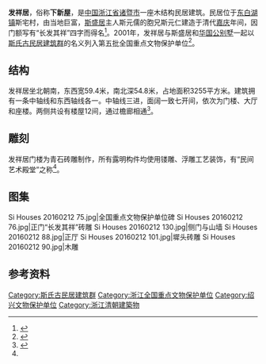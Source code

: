 {{coord|29|34|20.18|N|120|26|33.14|E|display=title|scale:10000}}
{{文物保护单位
| 级别 = 全国
| 名称 = [[斯氏古民居建筑群|斯氏古民居建筑群]]
| 子项 = 发祥居
| 图片 = Si Houses 20160212 131.jpg
| 所在 = [[浙江省|浙江省]][[诸暨市|诸暨市]]
| 分类 = 古建筑
| 时代 = 清
| 编号 = [[第五批全国重点文物保护单位|第五批]]第309项
| 登录 = 2001年6月25日
}}
'''发祥居'''，俗称'''下新屋'''，是[[中国|中国]][[浙江省|浙江省]][[诸暨市|诸暨市]]一座木结构民居建筑。民居位于[[东白湖镇|东白湖镇]]斯宅村，由当地巨富，[[斯盛居|斯盛居]]主人斯元儒的胞兄斯元仁建造于清代[[嘉庆|嘉庆]]年间，因门额写有“长发其祥”四字而得名<ref name="zhuji-gov">{{cite web|url=http://www.zhuji.gov.cn/zhujigov/chnl1908/36572.htm|title=关于公布第四批市级文物保护单位的通知|publisher=诸暨市人民政府|date=2004-12-22|accessdate=2016-02-14}}{{dead link|date=2018年5月 |bot=InternetArchiveBot |fix-attempted=yes }}</ref>。2001年，发祥居与斯盛居和[[华国公别墅|华国公别墅]]一起以[[斯氏古民居建筑群|斯氏古民居建筑群]]的名义列入第五批全国重点文物保护单位<ref>{{cite book|title=全国重点文物保护单位·第一至第五批·第Ⅱ卷|publisher=文物出版社|year=2004|isbn=7-5010-1525-2|pages=60}}</ref>。

== 结构 ==
发祥居坐北朝南，东西宽59.4米，南北深54.8米，占地面积3255平方米。建筑拥有一条中轴线和东西轴线各一。中轴线三进，面阔一致七开间，依次为门楼、大厅和座楼。两侧共设有楼屋12间，通过檐廊相通<ref>{{cite web|url=http://www.zjww.gov.cn/subject/2006-02-08/337512.shtml|title=诸暨•斯宅|publisher=浙江省文物局|date=2006-02-08|accessdate=2016-02-14|archive-url=https://web.archive.org/web/20160507022517/http://zjww.gov.cn/subject/2006-02-08/337512.shtml|archive-date=2016-05-07|dead-url=yes}}</ref>。

== 雕刻 ==
发祥居门楼为青石砖雕制作，所有露明构件均使用镂雕、浮雕工艺装饰，有“民间艺术殿堂”之称<ref name="zhuji-gov" />。

== 图集 ==
<gallery>
Si Houses 20160212 75.jpg|全国重点文物保护单位碑
Si Houses 20160212 76.jpg|正门“长发其祥”砖雕
Si Houses 20160212 130.jpg|侧门与山墙
Si Houses 20160212 88.jpg|正厅
Si Houses 20160212 101.jpg|墀头砖雕
Si Houses 20160212 90.jpg|木雕
</gallery>

== 参考资料 ==
{{commonscat|Faxiang House}}
{{reflist}}

{{浙江全国重点文物保护单位}}

{{DEFAULTSORT:Fa}}
[[Category:斯氏古民居建筑群|Category:斯氏古民居建筑群]]
[[Category:浙江全国重点文物保护单位|Category:浙江全国重点文物保护单位]]
[[Category:绍兴文物保护单位|Category:绍兴文物保护单位]]
[[Category:浙江清朝建築物|Category:浙江清朝建築物]]